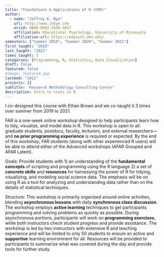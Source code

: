 ```yaml
---
title: "Foundations & Applications of R (FAR)"
author:
  - name: "Jeffrey K. Bye"
    url: http://www.jkbye.com
    orcid: 0000-0002-2636-3657
    affiliation: Educational Psychology, University of Minnesota
    affiliation-url: https://edpsych.umn.edu/
semesters: ["Summer 2019", "Summer 2020", "Summer 2021"]
first_taught: "2019"
last_taught: "2021"
times_taught: 3
categories: [Programming, R, Statistics, Data Visualization]
draft: false
featured: false
#image: featured.jpg
lastmod: "2021"
projects: []
subtitle: 'Research Methodology Consulting Center'
description: Intro to stats in R
---
```


::: callout-note
I co-designed this course with Ethan Brown and we co-taught it 3 times over summer from 2019 to 2021.
:::

FAR is a one-week online workshop designed to help participants learn how to tidy, visualize, and model data in R. This workshop is open to all: graduate students, postdocs, faculty, lecturers, and external researchers––and **no prior programming experience** is required or expected. By the end of this workshop, FAR students (along with other experienced R users) will be able to attend either of the Advanced workshops (AFAR Grouped and AFAR Latent).

Goals: Provide students with 1) an understanding of the **fundamental concepts** of scripting and programming using the R language 2) a set of **concrete skills** and **resources** for harnessing the power of R for tidying, visualizing, and modeling social science data. The emphasis will be on using R as a tool for analyzing and understanding data rather than on the details of statistical techniques.

Structure: This workshop is primarily organized around online activities, blending **asynchronous lessons** with daily **synchronous class discussion**. The workshop employs **active learning** techniques to get participants programming and solving problems as quickly as possible. During asynchronous portions, participants will work on **programming exercises**, while both instructors check student progress and provide assistance. The workshop is led by two instructors with extensive R and teaching experience and will be limited to only 50 students to ensure an active and **supportive** learning environment for all. Resources will be provided to participants to summarize what was covered during the day and provide tools for further study.
